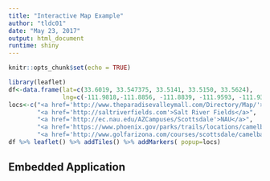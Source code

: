 ---
title: "Interactive Map Example"
author: "tldc01"
date: "May 23, 2017"
output: html_document
runtime: shiny
---

```{r setup, include=FALSE}
knitr::opts_chunk$set(echo = TRUE)
```



```{r, echo=FALSE}
library(leaflet)
df<-data.frame(lat=c(33.6019, 33.547375, 33.5141, 33.5150, 33.5624),
               lng=c(-111.9818,-111.8856, -111.8839, -111.9593, -111.9357))
locs<-c("<a href='http://www.theparadisevalleymall.com/Directory/Map/'>Paradise Valley Mall</a>",
        "<a href='http://saltriverfields.com'>Salt River Fields</a>",
        "<a href='http://ec.nau.edu/AZCampuses/Scottsdale'>NAU</a>",
        "<a href='https://www.phoenix.gov/parks/trails/locations/camelback-mountain'>Camelback Mountain</a>",
        "<a href='http://www.golfarizona.com/courses/scottsdale/camelback-golf-club.htm'>Camelback Golf Club</a>")
df %>% leaflet() %>% addTiles() %>% addMarkers( popup=locs)
```

## Embedded Application




